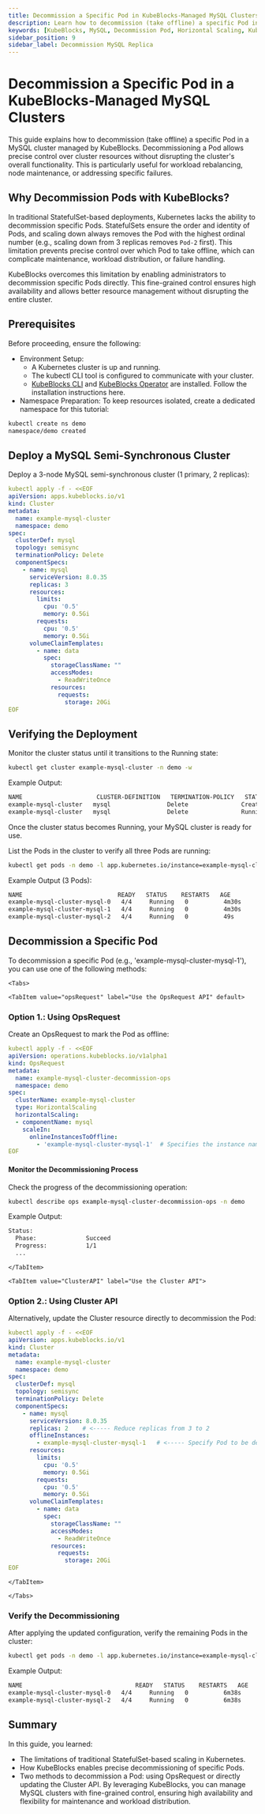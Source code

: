 ```yaml
---
title: Decommission a Specific Pod in KubeBlocks-Managed MySQL Clusters
description: Learn how to decommission (take offline) a specific Pod in a MySQL cluster managed by KubeBlocks.
keywords: [KubeBlocks, MySQL, Decommission Pod, Horizontal Scaling, Kubernetes]
sidebar_position: 9
sidebar_label: Decommission MySQL Replica
---
```





# Decommission a Specific Pod in a KubeBlocks-Managed MySQL Clusters

This guide explains how to decommission (take offline) a specific Pod in a MySQL cluster managed by KubeBlocks. Decommissioning a Pod allows precise control over cluster resources without disrupting the cluster's overall functionality. This is particularly useful for workload rebalancing, node maintenance, or addressing specific failures.

## Why Decommission Pods with KubeBlocks?

In traditional StatefulSet-based deployments, Kubernetes lacks the ability to decommission specific Pods. StatefulSets ensure the order and identity of Pods, and scaling down always removes the Pod with the highest ordinal number (e.g., scaling down from 3 replicas removes `Pod-2` first). This limitation prevents precise control over which Pod to take offline, which can complicate maintenance, workload distribution, or failure handling.

KubeBlocks overcomes this limitation by enabling administrators to decommission specific Pods directly. This fine-grained control ensures high availability and allows better resource management without disrupting the entire cluster.

## Prerequisites

Before proceeding, ensure the following:
- Environment Setup:
    - A Kubernetes cluster is up and running.
    - The kubectl CLI tool is configured to communicate with your cluster.
    - [KubeBlocks CLI](../../user_docs/references/install-kbcli) and [KubeBlocks Operator](../../user_docs/overview/install-kubeblocks) are installed. Follow the installation instructions here.
- Namespace Preparation: To keep resources isolated, create a dedicated namespace for this tutorial:

```bash
kubectl create ns demo
namespace/demo created
```

## Deploy a MySQL Semi-Synchronous Cluster

Deploy a 3-node MySQL semi-synchronous cluster (1 primary, 2 replicas):

```yaml
kubectl apply -f - <<EOF
apiVersion: apps.kubeblocks.io/v1
kind: Cluster
metadata:
  name: example-mysql-cluster
  namespace: demo
spec:
  clusterDef: mysql
  topology: semisync
  terminationPolicy: Delete
  componentSpecs:
    - name: mysql
      serviceVersion: 8.0.35
      replicas: 3
      resources:
        limits:
          cpu: '0.5'
          memory: 0.5Gi
        requests:
          cpu: '0.5'
          memory: 0.5Gi
      volumeClaimTemplates:
        - name: data
          spec:
            storageClassName: ""
            accessModes:
              - ReadWriteOnce
            resources:
              requests:
                storage: 20Gi
EOF
```

## Verifying the Deployment

Monitor the cluster status until it transitions to the Running state:
```bash
kubectl get cluster example-mysql-cluster -n demo -w
```
Example Output:
```bash
NAME                     CLUSTER-DEFINITION   TERMINATION-POLICY   STATUS    AGE
example-mysql-cluster   mysql                Delete               Creating   8s
example-mysql-cluster   mysql                Delete               Running    2m41s
```
Once the cluster status becomes Running, your MySQL cluster is ready for use.


List the Pods in the cluster to verify all three Pods are running:
```bash
kubectl get pods -n demo -l app.kubernetes.io/instance=example-mysql-cluster
```

Example Output (3 Pods):
```bash
NAME                           READY   STATUS    RESTARTS   AGE
example-mysql-cluster-mysql-0   4/4     Running   0          4m30s
example-mysql-cluster-mysql-1   4/4     Running   0          4m30s
example-mysql-cluster-mysql-2   4/4     Running   0          49s
```


## Decommission a Specific Pod

To decommission a specific Pod (e.g., 'example-mysql-cluster-mysql-1'), you can use one of the following methods:

    <Tabs>

    <TabItem value="opsRequest" label="Use the OpsRequest API" default>

### Option 1.: Using OpsRequest
Create an OpsRequest to mark the Pod as offline:

```yaml
kubectl apply -f - <<EOF
apiVersion: operations.kubeblocks.io/v1alpha1
kind: OpsRequest
metadata:
  name: example-mysql-cluster-decommission-ops
  namespace: demo
spec:
  clusterName: example-mysql-cluster
  type: HorizontalScaling
  horizontalScaling:
  - componentName: mysql
    scaleIn:
      onlineInstancesToOffline:
        - 'example-mysql-cluster-mysql-1'  # Specifies the instance names that need to be taken offline
EOF
```

#### Monitor the Decommissioning Process
Check the progress of the decommissioning operation:

```bash
kubectl describe ops example-mysql-cluster-decommission-ops -n demo
```
Example Output:

```bash
Status:
  Phase:              Succeed
  Progress:           1/1
  ...
```

    </TabItem>

    <TabItem value="ClusterAPI" label="Use the Cluster API">

### Option 2.: Using Cluster API
Alternatively, update the Cluster resource directly to decommission the Pod:

```yaml
kubectl apply -f - <<EOF
apiVersion: apps.kubeblocks.io/v1
kind: Cluster
metadata:
  name: example-mysql-cluster
  namespace: demo
spec:
  clusterDef: mysql
  topology: semisync
  terminationPolicy: Delete
  componentSpecs:
    - name: mysql
      serviceVersion: 8.0.35
      replicas: 2    # <----- Reduce replicas from 3 to 2
      offlineInstances:
        - example-mysql-cluster-mysql-1   # <----- Specify Pod to be decommissioned
      resources:
        limits:
          cpu: '0.5'
          memory: 0.5Gi
        requests:
          cpu: '0.5'
          memory: 0.5Gi
      volumeClaimTemplates:
        - name: data
          spec:
            storageClassName: ""
            accessModes:
              - ReadWriteOnce
            resources:
              requests:
                storage: 20Gi
EOF
```
    </TabItem>

    </Tabs>

### Verify the Decommissioning

After applying the updated configuration, verify the remaining Pods in the cluster:
```bash
kubectl get pods -n demo -l app.kubernetes.io/instance=example-mysql-cluster
```

Example Output:
```bash
NAME                                READY   STATUS    RESTARTS   AGE
example-mysql-cluster-mysql-0   4/4     Running   0          6m38s
example-mysql-cluster-mysql-2   4/4     Running   0          6m38s
```

## Summary
In this guide, you learned:
- The limitations of traditional StatefulSet-based scaling in Kubernetes.
- How KubeBlocks enables precise decommissioning of specific Pods.
- Two methods to decommission a Pod: using OpsRequest or directly updating the Cluster API.
By leveraging KubeBlocks, you can manage MySQL clusters with fine-grained control, ensuring high availability and flexibility for maintenance and workload distribution.
